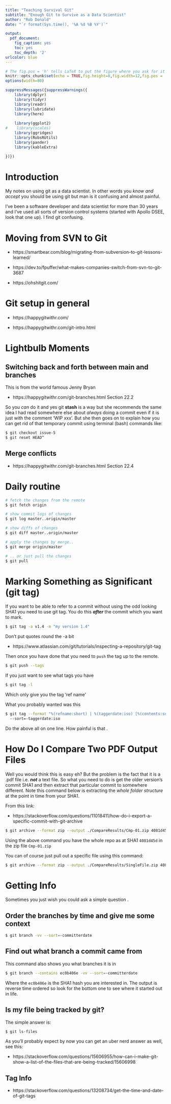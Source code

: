 ```yaml
---
title: "Teaching Survival Git"
subtitle: "Enough Git to Survive as a Data Scientist"
author: "Rob Donald"
date: "`r format(Sys.time(), '%A %d %B %Y')`"

output:
  pdf_document:
    fig_caption: yes
    toc: yes
    toc_depth: '2'
urlcolor: blue
---
```


```{=tex}
\def\shrug{\texttt{\raisebox{0.75em}{\char`\_}\char`\\\char`\_\kern-0.5ex(\kern-0.25ex\raisebox{0.25ex}
{\rotatebox{45}{\raisebox{-.75ex}"\kern-1.5ex\rotatebox{-90})}}\kern-0.5ex)\kern-0.5ex\char`\_/\raisebox{0.75em}
{\char`\_}}}
```

```r
# The fig.pos = 'h' tells LaTeX to put the figure where you ask for it
knitr::opts_chunk$set(echo = TRUE,fig.height=8,fig.width=12,fig.pos = 'h')
options(width=80)
```

```r
suppressMessages({suppressWarnings({
    library(dplyr)
    library(tidyr)
    library(readr)
    library(lubridate)
    library(here)
    
    library(ggplot2)
#    library(scales)
    library(ggridges)
    library(RobsRUtils)
    library(pander)
    library(kableExtra)

})})
```


# Introduction

My notes on using git as a data scientist. In other words you *know and accept* you 
should be using git but man is it confusing and almost painful. \small\shrug\normalsize

I've been a software developer and data scientist for more than 30 years and I've used
all sorts of version control systems (started with Apollo DSEE, look that one up). I find
git confusing.


# Moving from SVN to Git


* https://smartbear.com/blog/migrating-from-subversion-to-git-lessons-learned/

* https://dev.to/fpuffer/what-makes-companies-switch-from-svn-to-git-3687

* https://ohshitgit.com/

# Git setup in general

* https://happygitwithr.com/

* https://happygitwithr.com/git-intro.html



# Lightbulb Moments

## Switching back and forth between main and branches

This is from the world famous Jenny Bryan \footnote{
If you don't know who she is look at this link
\url{https://www.rstudio.com/speakers/jenny-bryan/}
and follow her on twitter: @JennyBryan.}

* https://happygitwithr.com/git-branches.html Section 22.2

So you *can* do it and yes git __stash__ is a way but she recommends
the same idea I had read somewhere else about *always* doing a commit
even if it is just with the comment 'WIP xxx'. But she then
goes on to explain how you can get rid of that temporary commit using
terminal (bash) commands like:

```bash
$ git checkout issue-5
$ git reset HEAD^
```


## Merge conflicts

* https://happygitwithr.com/git-branches.html Section 22.4


# Daily routine

```bash
# fetch the changes from the remote
$ git fetch origin

# show commit logs of changes
$ git log master..origin/master

# show diffs of changes
$ git diff master..origin/master

# apply the changes by merge..
$ git merge origin/master

# .. or just pull the changes
$ git pull
```


# Marking Something as Significant (git tag)

If you want to be able to refer to a commit without using the odd looking SHA1 you 
need to use git tag. You do this __*after*__ the commit which you want to mark.

```bash
$ git tag -a v1.4 -m "my version 1.4"
```

Don't put quotes round the -a bit 

* https://www.atlassian.com/git/tutorials/inspecting-a-repository/git-tag

Then once you have done that you need to ```push``` the tag up to the remote.

```bash
$ git push --tags
```

If you just want to see what tags you have

```bash
$ git tag -l
```

Which only give you the tag 'ref name'

What you probably wanted was this

```bash
$ git tag --format "%(refname:short) | %(taggerdate:iso) [%(contents:subject)]" 
  --sort=-taggerdate:iso
```

Do the above all on one line. How painful is that \small\shrug\normalsize.

# How Do I Compare Two PDF Output Files

Well you would think this is easy eh? But the problem is the fact that it is a .pdf file
i.e. __*not*__ a text file. So what you need to do is get the older version's commit SHA1
and then extract that particular commit to somewhere different. Note this command below
is extracting the *whole folder structure* at the point in time from your SHA1.

From this link:

* https://stackoverflow.com/questions/11018411/how-do-i-export-a-specific-commit-with-git-archive


```bash
$ git archive --format zip --output ./CompareResults/Cmp-01.zip 4081d45d
```

Using the above command you have the whole repo as at SHA1 ```4081d45d``` in the zip file ```Cmp-01.zip```

You can of course just pull out a specific file using this command:

```bash
$ git archive --format zip --output ./CompareResults/SingleFile.zip 4081d45d Prospec_Stg_1_N69_ELvsDP.pdf
```

# Getting Info

Sometimes you just wish you could ask a simple question \small\shrug\normalsize.

## Order the branches by time and give me some context

```bash
$ git branch -vv --sort=-committerdate
```


## Find out what branch a commit came from 

This command also shows you what branches it is in

```bash
$ git branch --contains ec0b406e -vv --sort=-committerdate
```

Where the ```ec0b406e``` is the SHA1 hash you are interested in. The output is reverse 
time ordered so look for the bottom one to see where it started out in life.

## Is my file being tracked by git?

The simple answer is:

```bash
$ git ls-files
```

As you'll probably expect by now you can get an uber nerd answer as well, see this:

* https://stackoverflow.com/questions/15606955/how-can-i-make-git-show-a-list-of-the-files-that-are-being-tracked/15606998

## Tag Info


* https://stackoverflow.com/questions/13208734/get-the-time-and-date-of-git-tags